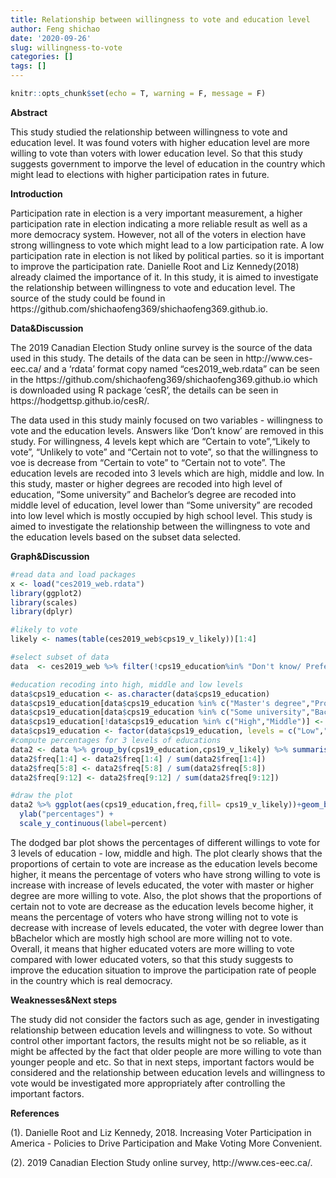 ---
title: Relationship between willingness to vote and education level
author: Feng shichao
date: '2020-09-26'
slug: willingness-to-vote
categories: []
tags: []
---


```{r setup, include=FALSE}
knitr::opts_chunk$set(echo = T, warning = F, message = F)
```

__Abstract__

This study studied the relationship between willingness to vote and education level. It was found voters with higher education level are more willing to vote than voters with lower education level. So that this study suggests government to imporve the level of education in the country which might lead to elections with higher participation rates in future.


__Introduction__

Participation rate in election is a very important measurement, a higher participation rate in election indicating a more reliable result as well as a more democracy system. However, not all of the voters in election have strong willingness to vote which might lead to a low participation rate. A low participation rate in election is not liked by political parties. so it is important to improve the participation rate. Danielle Root and Liz Kennedy(2018) already claimed the importance of it. In this study, it is aimed to investigate the relationship between willingness to vote and education level. The source of the study could be found in https://github.com/shichaofeng369/shichaofeng369.github.io.


__Data&Discussion__

The 2019 Canadian Election Study online survey is the source of the data used in this study. The details of the data can be seen in http://www.ces-eec.ca/ and a 'rdata' format copy named "ces2019_web.rdata" can be seen in the  https://github.com/shichaofeng369/shichaofeng369.github.io which is downloaded using R package  'cesR', the details can be seen in https://hodgettsp.github.io/cesR/. 

The data used in this study mainly focused on two variables - willingness to vote and the education levels. Answers like 'Don't know' are removed in this study. For willingness, 4 levels kept which are "Certain to vote","Likely to vote", "Unlikely to vote" and "Certain not to vote", so that the willingness to voe is decrease from "Certain to vote" to  "Certain not to vote". The education levels are recoded into 3 levels which are high, middle and low. In this study, master or higher degrees are recoded into high level of education, "Some university" and Bachelor's degree are recoded into middle level of education, level lower than "Some university" are recoded into low level which is mostly occupied by high school level. This study is aimed to investigate the relationship between the willingness to vote and the education levels based on the subset data selected.


__Graph&Discussion__


```{r}
#read data and load packages
x <- load("ces2019_web.rdata")
library(ggplot2)
library(scales)
library(dplyr)

#likely to vote
likely <- names(table(ces2019_web$cps19_v_likely))[1:4]

#select subset of data
data  <- ces2019_web %>% filter(!cps19_education%in% "Don't know/ Prefer not to answer" & cps19_v_likely %in% likely)

#education recoding into high, middle and low levels
data$cps19_education <- as.character(data$cps19_education)
data$cps19_education[data$cps19_education %in% c("Master's degree","Professional degree or doctorate")] <- "High"
data$cps19_education[data$cps19_education %in% c("Some university","Bachelor's degree")] <- "Middle"
data$cps19_education[!data$cps19_education %in% c("High","Middle")] <- "Low"
data$cps19_education <- factor(data$cps19_education, levels = c("Low","Middle","High"))
#compute percentages for 3 levels of educations
data2 <- data %>% group_by(cps19_education,cps19_v_likely) %>% summarise(freq = n())
data2$freq[1:4] <- data2$freq[1:4] / sum(data2$freq[1:4])  
data2$freq[5:8] <- data2$freq[5:8] / sum(data2$freq[5:8])  
data2$freq[9:12] <- data2$freq[9:12] / sum(data2$freq[9:12])  

#draw the plot
data2 %>% ggplot(aes(cps19_education,freq,fill= cps19_v_likely))+geom_bar(stat="identity", position = "dodge") + xlab("education levels") +
  ylab("percentages") +
  scale_y_continuous(label=percent)
```

The dodged bar plot shows the percentages of different willings to vote for 3 levels of education - low, middle and high. The plot clearly shows that the proportions of certain to vote are increase as the education levels become higher, it means the percentage of voters who have strong willing to vote is increase with increase of levels educated, the voter with master or higher degree are more willing to vote. Also, the plot  shows that the proportions of certain not to vote are decrease as the education levels become higher, it means the percentage of voters who have strong willing not to vote is decrease with increase of levels educated, the voter with degree lower than bBachelor which are mostly high school are more willing not to vote. Overall, it means that higher educated voters are more willing to vote compared with lower educated voters, so that this study suggests to improve the education situation to improve the participation rate of people in the country which is real democracy.


__Weaknesses&Next steps__

The study did not consider the factors such as age, gender in investigating relationship between education levels and willingness to vote. So without control other important factors, the results might not be so reliable, as it might be affected by the fact that older people are more willing to vote than younger people and etc. So that in next steps, important factors would be considered and the relationship between education levels and willingness to vote would be investigated more appropriately after controlling the important factors. 

__References__


(1). Danielle Root and Liz Kennedy,  2018. Increasing Voter Participation in America -
Policies to Drive Participation and Make Voting More Convenient.

(2). 2019 Canadian Election Study online survey, http://www.ces-eec.ca/.





